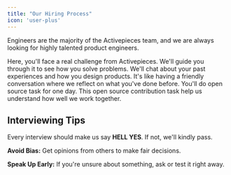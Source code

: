 ```yaml
---
title: "Our Hiring Process" 
icon: 'user-plus'
---
```


Engineers are the majority of the Activepieces team, and we are always looking for highly talented product engineers.

<Steps>
  <Step title="Technical Interview">
    Here, you'll face a real challenge from Activepieces. We'll guide you through it to see how you solve problems.
  </Step>
  <Step title="Product & Leadership Interview">
    We'll chat about your past experiences and how you design products. It's like having a friendly conversation where we reflect on what you've done before.
  </Step>
  <Step title="Work Trial">
    You'll do open source task for one day. This open source contribution task help us understand how well we work together.
  </Step>
</Steps>

## Interviewing Tips

Every interview should make us say **HELL YES**. If not, we'll kindly pass.

**Avoid Bias:** Get opinions from others to make fair decisions.

**Speak Up Early:** If you're unsure about something, ask or test it right away.
